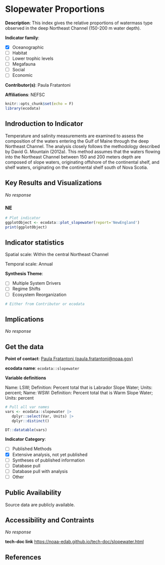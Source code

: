 # Slopewater Proportions

**Description**: This index gives the relative proportions of watermass type observed in the deep Northeast Channel (150-200 m water depth).

**Indicator family**: 

- [X] Oceanographic
- [ ] Habitat
- [ ] Lower trophic levels
- [ ] Megafauna
- [ ] Social
- [ ] Economic

**Contributor(s)**: Paula Fratantoni

**Affiliations**: NEFSC

```r
knitr::opts_chunk$set(echo = F)
library(ecodata)
```
## Indroduction to Indicator
Temperature and salinity measurements are examined to assess the composition of the waters entering the Gulf of Maine through the deep Northeast Channel. The analysis closely follows the methodology described by David G. Mountain (2012a). This method assumes that the waters flowing into the Northeast Channel between 150 and 200 meters depth are composed of slope waters, originating offshore of the continental shelf, and shelf waters, originating on the continental shelf south of Nova Scotia.

## Key Results and Visualizations
_No response_

### NE

```r
# Plot indicator
ggplotObject <- ecodata::plot_slopewater(report='NewEngland')
print(ggplotObject)
```


## Indicator statistics 
Spatial scale: Within the central Northeast Channel

Temporal scale: Annual

**Synthesis Theme**:

- [ ] Multiple System Drivers
- [ ] Regime Shifts
- [ ] Ecosystem Reorganization

```r
# Either from Contributor or ecodata
```

## Implications
_No response_

## Get the data

**Point of contact**: [Paula Fratantoni (paula.fratantoni@noaa.gov)](Paula Fratantoni (paula.fratantoni@noaa.gov)){.email}

**ecodata name**: `ecodata::slopewater`

**Variable definitions**

Name: LSW; Definition: Percent total that is Labrador Slope Water; Units: percent; Name: WSW: Definition: Percent total that is Warm Slope Water; Units: percent

```r
# Pull all var names
vars <- ecodata::slopewater |>
   dplyr::select(Var, Units) |>
   dplyr::distinct()

DT::datatable(vars)
```
**Indicator Category**:

- [ ] Published Methods
- [X] Extensive analysis, not yet published
- [ ] Syntheses of published information
- [ ] Database pull
- [ ] Database pull with analysis
- [ ] Other

## Public Availability

Source data are publicly available.

## Accessibility and Contraints

_No response_

**tech-doc link**
<https://noaa-edab.github.io/tech-doc/slopewater.html>

## References

